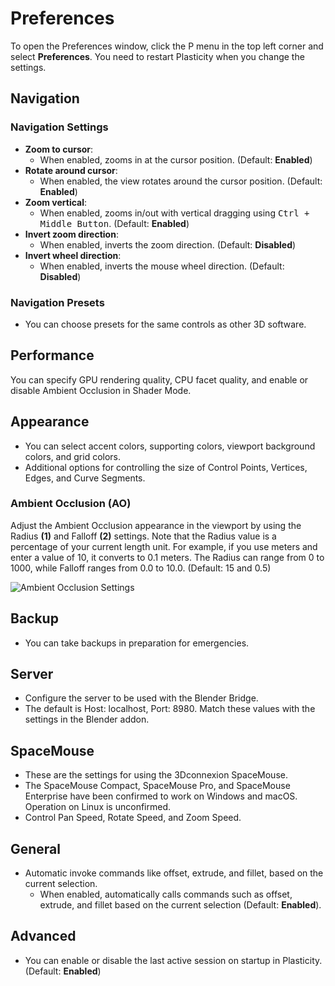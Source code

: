 # Preferences

To open the Preferences window, click the P menu in the top left corner and select **Preferences**.
You need to restart Plasticity when you change the settings.

## Navigation

### Navigation Settings

- **Zoom to cursor**:
    - When enabled, zooms in at the cursor position. (Default: **Enabled**)
- **Rotate around cursor**:
    - When enabled, the view rotates around the cursor position. (Default: **Enabled**)
- **Zoom vertical**:
    - When enabled, zooms in/out with vertical dragging using <kbd>Ctrl + Middle Button</kbd>. (Default: **Enabled**)
- **Invert zoom direction**:
    - When enabled, inverts the zoom direction. (Default: **Disabled**)
- **Invert wheel direction**:
    - When enabled, inverts the mouse wheel direction. (Default: **Disabled**)

### Navigation Presets

- You can choose presets for the same controls as other 3D software.

## Performance

You can specify GPU rendering quality, CPU facet quality, and enable or disable Ambient Occlusion in Shader Mode.

## Appearance

- You can select accent colors, supporting colors, viewport background colors, and grid colors.
- Additional options for controlling the size of Control Points, Vertices, Edges, and Curve Segments.

### Ambient Occlusion (AO)

Adjust the Ambient Occlusion appearance in the viewport by using the Radius **(1)** and Falloff **(2)** settings. Note that the Radius value is a percentage of your current length unit. For example, if you use meters and enter a value of 10, it converts to 0.1 meters. The Radius can range from 0 to 1000, while Falloff ranges from 0.0 to 10.0. (Default: 15 and 0.5)

![Ambient Occlusion Settings](/img/ao-settings.png)

## Backup

- You can take backups in preparation for emergencies.

## Server

- Configure the server to be used with the Blender Bridge.
- The default is Host: localhost, Port: 8980. Match these values with the settings in the Blender addon.

## SpaceMouse

- These are the settings for using the 3Dconnexion SpaceMouse.
- The SpaceMouse Compact, SpaceMouse Pro, and SpaceMouse Enterprise have been confirmed to work on Windows and macOS. Operation on Linux is unconfirmed.
- Control Pan Speed, Rotate Speed, and Zoom Speed.

## General

- Automatic invoke commands like offset, extrude, and fillet, based on the current selection.
    - When enabled, automatically calls commands such as offset, extrude, and fillet based on the current selection (Default: **Enabled**).

## Advanced

- You can enable or disable the last active session on startup in Plasticity. (Default: **Enabled**)